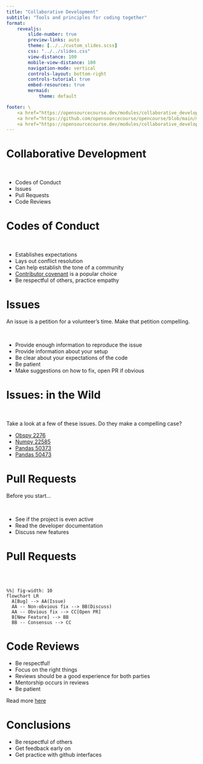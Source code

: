```yaml
---
title: "Collaborative Development"
subtitle: "Tools and principles for coding together"
format:
    revealjs:
        slide-number: true
        preview-links: auto
        theme: [../../custom_slides.scss]
        css: "../../slides.css"
        view-distance: 100
        mobile-view-distance: 100
        navigation-mode: vertical
        controls-layout: bottom-right
        controls-tutorial: true
        embed-resources: true
        mermaid:
            theme: default

footer: \
    <a href="https://opensourcecourse.dev/modules/collaborative_development/overview.html">overview</a> /\
    <a href="https://github.com/opensourcecourse/opencourse/blob/main/modules/collaborative_development/slides.qmd">source</a> /\
    <a href="https://opensourcecourse.dev/modules/collaborative_development/exercises.html">exercises</a>
---
```



# Collaborative Development

<br>

- Codes of Conduct
- Issues
- Pull Requests
- Code Reviews


# Codes of Conduct

<br>

- Establishes expectations
- Lays out conflict resolution
- Can help establish the tone of a community
- [Contributor covenant](https://www.contributor-covenant.org/) is a popular choice
- Be respectful of others, practice empathy


# Issues

An issue is a petition for a volunteer's time.
Make that petition compelling.

<br>

- Provide enough information to reproduce the issue
- Provide information about your setup
- Be clear about your expectations of the code
- Be patient
- Make suggestions on how to fix, open PR if obvious


# Issues: in the Wild

<br>

Take a look at a few of these issues. Do they make a compelling case? 

- [Obspy 2276](https://github.com/obspy/obspy/issues/2276)
- [Numpy 22585](https://github.com/numpy/numpy/issues/22585)
- [Pandas 50373](https://github.com/pandas-dev/pandas/issues/50373) 
- [Pandas 50473](https://github.com/pandas-dev/pandas/issues/50473)


# Pull Requests
Before you start...

<br>

:::{.incremental}
- See if the project is even active
- Read the developer documentation
- Discuss new features
:::


# Pull Requests

<br>
<br>

```mermaid
%%| fig-width: 10
flowchart LR
  A[Bug] --> AA(Issue)
  AA -- Non-obvious fix --> BB(Discuss) 
  AA -- Obvious fix --> CC[Open PR]  
  B[New Feature] --> BB
  BB -- Consensus --> CC
```


# Code Reviews

:::{.incremental}
- Be respectful! 
- Focus on the right things
- Reviews should be a good experience for both parties
- Mentorship occurs in reviews
- Be patient
:::

:::{.footer}
Read more [here](https://google.github.io/eng-practices/review/reviewer/)
:::

# Conclusions

:::{.incremental}
- Be respectful of others
- Get feedback early on
- Get practice with github interfaces
:::

